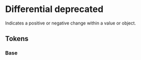 
<Meta title="Theme/Characteristics/Differential" />

# Differential **deprecated**

Indicates a positive or negative change within a value or object.

## Tokens

### Base

<Canvas>
  <Story name="Base">
    <DocGrid>
      <ColorBlock colorVar="--salt-differential-positive-foreground" />
      <ColorBlock colorVar="--salt-differential-negative-foreground" />
    </DocGrid>
  </Story>
</Canvas>
